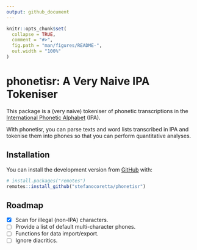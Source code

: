 ```yaml
---
output: github_document
---
```


<!-- README.md is generated from README.Rmd. Please edit that file -->

```r
knitr::opts_chunk$set(
  collapse = TRUE,
  comment = "#>",
  fig.path = "man/figures/README-",
  out.width = "100%"
)
```

# phonetisr: A Very Naive IPA Tokeniser

<!-- badges: start -->
<!-- badges: end -->

This package is a (very naive) tokeniser of phonetic transcriptions in the [International Phonetic Alphabet](https://www.internationalphoneticassociation.org/content/ipa-chart) (IPA).

With phonetisr, you can parse texts and word lists transcribed in IPA and tokenise them into phones so that you can perform quantitative analyses.

## Installation

You can install the development version from [GitHub](https://github.com/) with:

``` r
# install.packages("remotes")
remotes::install_github("stefanocoretta/phonetisr")
```

## Roadmap

- [x] Scan for illegal (non-IPA) characters.
- [ ] Provide a list of default multi-character phones.
- [ ] Functions for data import/export.
- [ ] Ignore diacritics.
